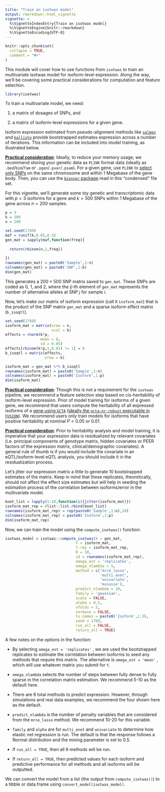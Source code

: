 ```yaml
---
title: "Train an isotwas model"
output: rmarkdown::html_vignette
vignette: >
  %\VignetteIndexEntry{Train an isotwas model}
  %\VignetteEngine{knitr::rmarkdown}
  %\VignetteEncoding{UTF-8}
---
```


```r
knitr::opts_chunk$set(
  collapse = TRUE,
  comment = "#>"
)
```

This module will cover how to use functions from `isotwas` to train an multivariate isotwas model for isoform-level expression. Along the way, we'll be covering some practical considerations for computation and feature selection.

```r
library(isotwas)
```

To train a multivariate model, we need:

1.  a matrix of dosages of SNPs, and

2.  a matrix of isoform-level expressions for a given gene.

Isoform expression estimated from pseudo-alignment methods like [`salmon`](https://combine-lab.github.io/salmon/) and [`kallisto`](https://pachterlab.github.io/kallisto/) provide bootstrapped estimates expression across a number of iterations. This information can be included into model training, as illustrated below.

[**Practical consideration**]{.ul}: Ideally, to reduce your memory usage, we recommend storing your genetic data as `PLINK` format data (ideally as `.bed`/`bim`/`fam` or `.pgen`/`.pvar`/`.psam`). For a given gene, use `PLINK` to [select only SNPs](https://www.cog-genomics.org/plink/2.0/filter) on the same chromosome and within 1 Megabase of the gene body. Then, you can use the [`bigsnpr` package](https://privefl.github.io/bigsnpr/) read in this "condensed" file set.

For this vignette, we'll generate some toy genetic and transcriptomic data with $p = 3$ isoforms for a gene and $k = 500$ SNPs within 1 Megabase of the gene across $n = 200$ samples.

```r
p = 3
k = 500
n = 200

set.seed(1789)
maf = runif(k,0.05,0.5)
gen_mat = sapply(maf,function(freq){
  
  return(rbinom(n,2,freq))
  
})
rownames(gen_mat) = paste0('Sample',1:n)
colnames(gen_mat) = paste0('SNP',1:k)
dim(gen_mat)
```

This generates a $200 \times 500$ SNP matrix saved to `gen_mat`. These SNPs are coded as 0, 1, and 2, where the $ij$-th element of `gen_mat` represents the number of alternative alleles at SNP $j$ for sample $i$.

Now, let's make our matrix of isoform expression (call it `isoform_mat`) that is the product of the SNP matrix `gen_mat` and a sparse isoform effect matrix (`b_isoqtl`).

```r
set.seed(1789)
isoform_mat = matrix(nrow = n,
                     ncol = k)
effects = rnorm(k*p,
                mean = 0,
                sd = 0.05)
effects[rbinom(k*p,1,0.01) != 1] = 0
b_isoqtl = matrix(effects,
                  nrow = k)

isoform_mat = gen_mat %*% b_isoqtl
rownames(isoform_mat) = paste0('Sample',1:n)
colnames(isoform_mat) = paste0('Isoform',1:p)
dim(isoform_mat)
```

[**Practical consideration**]{.ul}: Though this is not a requirement for the `isotwas` pipeline, we recommend a feature selection step based on cis-heritability of isoform-level expression. Prior of model training for isoforms of a given gene, we recommend that users compute the heritability of all expressed isoforms of a [gene using `GCTA`](https://yanglab.westlake.edu.cn/software/gcta/#Overview) ([ideally the `gcta-nr-robust` executable in `FUSION`](http://gusevlab.org/projects/fusion/)). We recommend users only train models for isoforms that have positive heritability at nominal $P < 0.05$ or $0.01$.

[**Practical consideration**]{.ul}: Prior to heritability analysis and model training, it is imperative that your expression data is residualized by relevant covariates (i.e. principal components of genotype matrix, hidden covariates or PEER factors of the expression matrix, clinical/demographic covariates). A general rule of thumb is if you would include the covariate in an eQTL/isoform-level eQTL analysis, you should include it in the residualization process.

Let's jitter our expression matrix a little to generate 10 bootstrapped estimates of the matrix. Keep in mind that these replicates, theoretically, should not affect the effect size estimates but will help in seeding the estimation process of the correlation between isoforms/error in the multivariate model.

```r
boot_list = lapply(1:10,function(i){jitter(isoform_mat)})
isoform_mat_rep = rlist::list.rbind(boot_list)
rownames(isoform_mat_rep) = rep(paste0('Sample',1:n),10)
colnames(isoform_mat_rep) = paste0('Isoform',1:p)
dim(isoform_mat_rep)
```

Now, we can train the model using the `compute_isotwas()` function:

```r
isotwas_model = isotwas::compute_isotwas(X = gen_mat,
                                Y = isoform_mat,
                                Y.rep = isoform_mat_rep,
                                R = 10,
                                id = rownames(isoform_mat_rep),
                                omega_est = 'replicates',
                                omega_nlambda = 5,
                                method = c('mrce_lasso',
                                           'multi_enet',
                                           'univariate',
                                           'mvsusie'),
                                predict_nlambda = 10,
                                family = 'gaussian',
                                scale = FALSE,
                                alpha = 0.5,
                                nfolds = 5,
                                verbose = FALSE,
                                tx_names = paste0('Isoform',1:3),
                                seed = 1789,
                                run_all = FALSE,
                                return_all = TRUE)
```

A few notes on the options in the function:

-   By selecting `omega_est = 'replicates'` , we are used the bootstrapped replicates to estimate the correlation between isoforms to seed any methods that require this matrix. The alternative is `omega_est = 'mean'` , which will use whatever matrix you submit for `Y`.

-   `omega_nlambda` selects the number of steps between fully dense to fully sparse in the correlation matrix estimation. We recommend 5-10 as the default here.

-   There are 6 total methods to predict expression. However, through simulations and real data examples, we recommend the four shown here as the default.

-   `predict_nlambda` is the number of penalty variables that are considered from the `mrce_lasso` method. We recommend 10-20 for this variable.

-   `family` and `alpha` are for `multi_enet` and `univariate` to determine how elastic net regression is run. The default is that the response follows a Normal distribution and the mixing parameter is set to 0.5.

-   If `run_all = TRUE`, then all 6 methods will be run.

-   If `return_all = TRUE`, then predicted values for each isoform and predictive performance for all methods and all isoforms will be outputted.

We can convert the model from a list (the output from `compute_isotwas()`) to a tibble or data.frame using `convert_model(isotwas_model)`.
